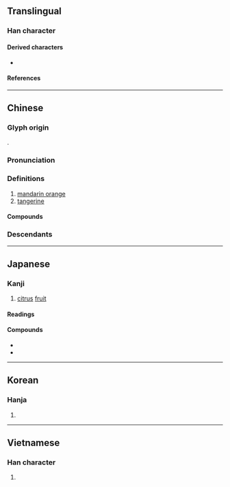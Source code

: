 {{also|某}}
{{character info/new}}
==Translingual==

===Han character===
{{Han char|rn=75|rad=木|as=05|sn=9|four=44970|canj=DTM|ids=⿰木甘}}

====Derived characters====
* {{l|mul|[[𦴑]], [[䈤]]}}

====References====
{{Han ref|kx=0519.020|dkj=14619|dj=0907.010|hdz=21177.030|uh=67D1}}

----

==Chinese==
{{zh-forms}}

===Glyph origin===
{{Han etym}}
{{Han compound|木|甘|ls=psc|c1=s|c2=p|t1=wood; tree}}.

===Pronunciation===
{{zh-pron
|m=gān
|c=gam1
|mn=kam/xm,qz:kaⁿ
|mn_note=kam - literary; kaⁿ - vernacular
|mc=y
|oc=y
|ma=
|cat=n
}}

===Definitions===
{{zh-hanzi}}

# [[mandarin orange]]
# [[tangerine]]

====Compounds====
{{zh-der|柑子|柑橘|傳柑|刺柑|佛手柑|椪柑|柑桔|油柑|栟柑|柑香酒|柑果|橘柑|金柑|雙柑斗酒|蜜柑}}

===Descendants===
{{CJKV||||cam}}

----

==Japanese==

===Kanji===
{{ja-kanji|grade=|rs=木05}}

# [[citrus]] [[fruit]]

====Readings====
{{ja-readings
|goon=かん<かん<かむ
|kanon=かん<かん<かむ
|kun=みかん-
}}

====Compounds====
* {{ja-r|椪%柑|ぽん%かん|[[w:ponkan|ponkan]]}}
* {{ja-r|蜜%柑|み%かん|[[mandarin orange]]}}

----

==Korean==

===Hanja===
{{ko-hanja|hangeul=[[감]], [[검]]|eumhun=|rv=gam, geom|mr=kam, kŏm|y=kam, kem}}

# {{defn|lang=ko|sort=木05}}

----

==Vietnamese==

===Han character===
{{vi-hantu|[[cam]], [[cùm]]|rs=木05}}

# {{defn|lang=vi|sort=木05}}